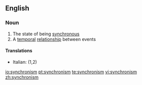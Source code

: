 ==English==

===Noun===
{{wikipedia}}
{{en-noun|-}}

# The state of being [[synchronous]]
# A [[temporal]] [[relationship]] between events

====Translations====
{{top}}
*Italian: {{t|it|sincronismo|m}} (1,2)
{{mid}}

{{bottom}}

[[io:synchronism]]
[[pt:synchronism]]
[[te:synchronism]]
[[vi:synchronism]]
[[zh:synchronism]]